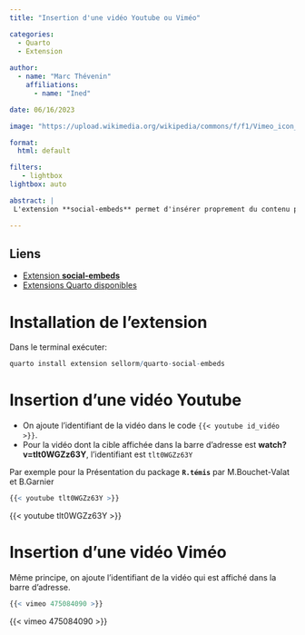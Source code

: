 ```yaml
---
title: "Insertion d'une vidéo Youtube ou Viméo"

categories:
  - Quarto
  - Extension
  
author: 
  - name: "Marc Thévenin"
    affiliations:
      - name: "Ined"

date: 06/16/2023

image: "https://upload.wikimedia.org/wikipedia/commons/f/f1/Vimeo_icon_block.png"

format: 
  html: default

filters:
   - lightbox
lightbox: auto

abstract: | 
 L'extension **social-embeds** permet d'insérer proprement du contenu provenant de médias sociaux à l'aide d'un code très simple qui est directement ajouté à la page qmd. La seule opération consiste à récupéré l'identifiant de la vidéo, d'un post provenant d'un média tel que *twitter* ou *mastodon*, mais encore un programme partagé dans un **`gist`**  

---
```


::: callout-note

## Liens

- [Extension **social-embeds**](https://github.com/sellorm/quarto-social-embeds)
- [Extensions Quarto disponibles](https://quarto.org/docs/extensions/) 

:::

# Installation de l'extension


Dans le terminal exécuter:

```r
quarto install extension sellorm/quarto-social-embeds
```

# Insertion d'une vidéo Youtube

- On ajoute l'identifiant de la vidéo dans le code  `{{< youtube id_vidéo >}}`.
- Pour la vidéo dont la cible affichée dans la barre d'adresse est **watch?v=tlt0WGZz63Y**, l'identifiant est `tlt0WGZz63Y`


Par exemple pour la Présentation du package **`R.témis`** par M.Bouchet-Valat et B.Garnier

```r
{{< youtube tlt0WGZz63Y >}}
```

{{< youtube tlt0WGZz63Y >}}



# Insertion d'une vidéo Viméo

Même principe, on ajoute l'identifiant de la vidéo qui est affiché dans la barre d'adresse.


```r
{{< vimeo 475084090 >}}
```

{{< vimeo 475084090 >}}






